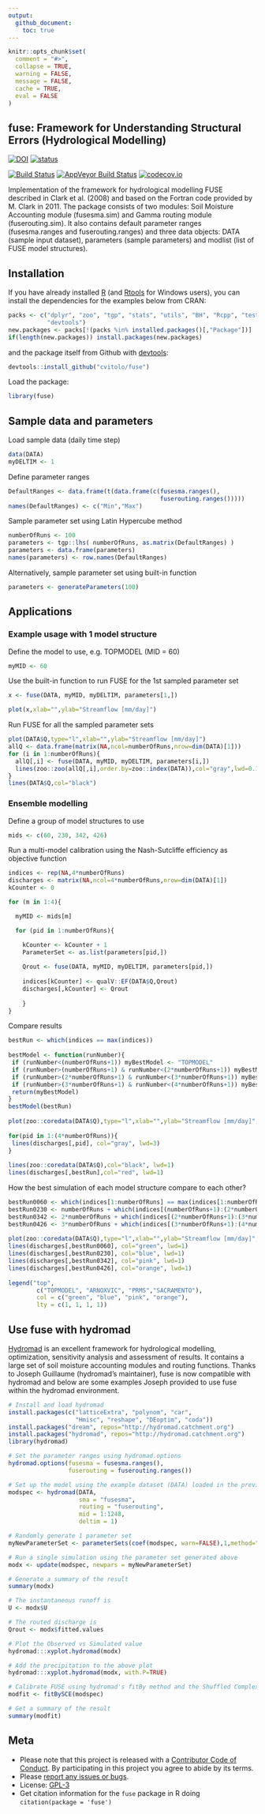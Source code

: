 ```yaml
---
output:
  github_document: 
    toc: true
---
```


```r
knitr::opts_chunk$set(
  comment = "#>",
  collapse = TRUE,
  warning = FALSE,
  message = FALSE,
  cache = TRUE,
  eval = FALSE
)
```

<!-- Edit the README.Rmd only!!! The README.md is generated automatically from README.Rmd. -->

fuse: Framework for Understanding Structural Errors (Hydrological Modelling)
---------------

[![DOI](https://zenodo.org/badge/doi/10.5281/zenodo.14005.svg)](http://dx.doi.org/10.5281/zenodo.14005)
[![status](http://joss.theoj.org/papers/392a55daada04a86f95eaa8da134a28d/status.svg)](http://joss.theoj.org/papers/392a55daada04a86f95eaa8da134a28d)

[![Build Status](https://travis-ci.org/cvitolo/fuse.svg)](https://travis-ci.org/cvitolo/fuse.svg?branch=master)
[![AppVeyor Build Status](https://ci.appveyor.com/api/projects/status/github/cvitolo/fuse?branch=master&svg=true)](https://ci.appveyor.com/project/cvitolo/fuse)
[![codecov.io](https://codecov.io/github/cvitolo/fuse/coverage.svg?branch=master)](https://codecov.io/github/cvitolo/fuse?branch=master)

Implementation of the framework for hydrological modelling FUSE described in Clark et al. (2008) and based on the Fortran code provided by M. Clark in 2011. The package consists of two modules: Soil Moisture Accounting module (fusesma.sim) and Gamma routing module (fuserouting.sim). It also contains default parameter ranges (fusesma.ranges and fuserouting.ranges) and three data objects: DATA (sample input dataset), parameters (sample parameters) and modlist (list of FUSE model structures).

## Installation
If you have already installed [R](https://cran.r-project.org/) (and [Rtools](https://cran.r-project.org/bin/windows/Rtools/) for Windows users), you can install the dependencies for the examples below from CRAN:

```r
packs <- c("dplyr", "zoo", "tgp", "stats", "utils", "BH", "Rcpp", "testthat",
           "devtools")
new.packages <- packs[!(packs %in% installed.packages()[,"Package"])]
if(length(new.packages)) install.packages(new.packages)
```

and the package itself from Github with [devtools](https://github.com/hadley/devtools):

```r
devtools::install_github("cvitolo/fuse")
```

Load the package:

```r
library(fuse)
```

## Sample data and parameters
Load sample data (daily time step)
```r
data(DATA)
myDELTIM <- 1
```

Define parameter ranges
```r
DefaultRanges <- data.frame(t(data.frame(c(fusesma.ranges(),
                                           fuserouting.ranges()))))
names(DefaultRanges) <- c("Min","Max")
```

Sample parameter set using Latin Hypercube method
```r
numberOfRuns <- 100
parameters <- tgp::lhs( numberOfRuns, as.matrix(DefaultRanges) )
parameters <- data.frame(parameters)
names(parameters) <- row.names(DefaultRanges)
```

Alternatively, sample parameter set using built-in function
```r
parameters <- generateParameters(100)
```

## Applications

### Example usage with 1 model structure
Define the model to use, e.g. TOPMODEL (MID = 60)
```r
myMID <- 60
```

Use the built-in function to run FUSE for the 1st sampled parameter set
```r
x <- fuse(DATA, myMID, myDELTIM, parameters[1,])

plot(x,xlab="",ylab="Streamflow [mm/day]")
```

Run FUSE for all the sampled parameter sets 
```r
plot(DATA$Q,type="l",xlab="",ylab="Streamflow [mm/day]")
allQ <- data.frame(matrix(NA,ncol=numberOfRuns,nrow=dim(DATA)[1]))
for (i in 1:numberOfRuns){
  allQ[,i] <- fuse(DATA, myMID, myDELTIM, parameters[i,])
  lines(zoo::zoo(allQ[,i],order.by=zoo::index(DATA)),col="gray",lwd=0.1)
}
lines(DATA$Q,col="black")
```

### Ensemble modelling
Define a group of model structures to use
```r
mids <- c(60, 230, 342, 426)
```
 
Run a multi-model calibration using the Nash-Sutcliffe efficiency as objective function
```r
indices <- rep(NA,4*numberOfRuns)
discharges <- matrix(NA,ncol=4*numberOfRuns,nrow=dim(DATA)[1])
kCounter <- 0

for (m in 1:4){

  myMID <- mids[m]

  for (pid in 1:numberOfRuns){

    kCounter <- kCounter + 1
    ParameterSet <- as.list(parameters[pid,])
    
    Qrout <- fuse(DATA, myMID, myDELTIM, parameters[pid,])
 
    indices[kCounter] <- qualV::EF(DATA$Q,Qrout)  
    discharges[,kCounter] <- Qrout
    
    }
}
```

Compare results
```r
bestRun <- which(indices == max(indices))
 
bestModel <- function(runNumber){
 if (runNumber<(numberOfRuns+1)) myBestModel <- "TOPMODEL"
 if (runNumber>(numberOfRuns+1) & runNumber<(2*numberOfRuns+1)) myBestModel <- "ARNOXVIC"
 if (runNumber>(2*numberOfRuns+1) & runNumber<(3*numberOfRuns+1)) myBestModel <- "PRMS"
 if (runNumber>(3*numberOfRuns+1) & runNumber<(4*numberOfRuns+1)) myBestModel <- "SACRAMENTO"
 return(myBestModel)
}
bestModel(bestRun)
 
plot(zoo::coredata(DATA$Q),type="l",xlab="",ylab="Streamflow [mm/day]", lwd=0.5)
 
for(pid in 1:(4*numberOfRuns)){
 lines(discharges[,pid], col="gray", lwd=3)
}
 
lines(zoo::coredata(DATA$Q),col="black", lwd=1)
lines(discharges[,bestRun],col="red", lwd=1)
```

How the best simulation of each model structure compare to each other?
```r
bestRun0060 <- which(indices[1:numberOfRuns] == max(indices[1:numberOfRuns]))
bestRun0230 <- numberOfRuns + which(indices[(numberOfRuns+1):(2*numberOfRuns)] == max(indices[(numberOfRuns+1):(2*numberOfRuns)]))
bestRun0342 <- 2*numberOfRuns + which(indices[(2*numberOfRuns+1):(3*numberOfRuns)] == max(indices[(2*numberOfRuns+1):(3*numberOfRuns)]))
bestRun0426 <- 3*numberOfRuns + which(indices[(3*numberOfRuns+1):(4*numberOfRuns)] == max(indices[(3*numberOfRuns+1):(4*numberOfRuns)]))
 
plot(zoo::coredata(DATA$Q),type="l",xlab="",ylab="Streamflow [mm/day]", lwd=1)
lines(discharges[,bestRun0060], col="green", lwd=1)
lines(discharges[,bestRun0230], col="blue", lwd=1)
lines(discharges[,bestRun0342], col="pink", lwd=1)
lines(discharges[,bestRun0426], col="orange", lwd=1)
 
legend("top", 
        c("TOPMODEL", "ARNOXVIC", "PRMS","SACRAMENTO"), 
        col = c("green", "blue", "pink", "orange"),
        lty = c(1, 1, 1, 1))
```

## Use fuse with hydromad

[Hydromad](http://hydromad.catchment.org/) is an excellent framework for hydrological modelling, optimization, sensitivity analysis and assessment of results. It contains a large set of soil moisture accounting modules and routing functions. Thanks to Joseph Guillaume (hydromad’s maintainer), fuse is now compatible with hydromad and below are some examples Joseph provided to use fuse within the hydromad environment.

```r
# Install and load hydromad
install.packages(c("latticeExtra", "polynom", "car", 
                   "Hmisc", "reshape", "DEoptim", "coda"))
install.packages("dream", repos="http://hydromad.catchment.org")
install.packages("hydromad", repos="http://hydromad.catchment.org")
library(hydromad) 

# Set the parameter ranges using hydromad.options
hydromad.options(fusesma = fusesma.ranges(),
                 fuserouting = fuserouting.ranges())

# Set up the model using the example dataset (DATA) loaded in the previous examples
modspec <- hydromad(DATA,
                    sma = "fusesma", 
                    routing = "fuserouting", 
                    mid = 1:1248, 
                    deltim = 1)

# Randomly generate 1 parameter set
myNewParameterSet <- parameterSets(coef(modspec, warn=FALSE),1,method="random")

# Run a single simulation using the parameter set generated above
modx <- update(modspec, newpars = myNewParameterSet)

# Generate a summary of the result
summary(modx)

# The instantaneous runoff is
U <- modx$U

# The routed discharge is
Qrout <- modx$fitted.values

# Plot the Observed vs Simulated value
hydromad:::xyplot.hydromad(modx)

# Add the precipitation to the above plot
hydromad:::xyplot.hydromad(modx, with.P=TRUE)

# Calibrate FUSE using hydromad's fitBy method and the Shuffled Complex Evolution algorithm
modfit <- fitBySCE(modspec)

# Get a summary of the result
summary(modfit)
```

## Meta

* Please note that this project is released with a [Contributor Code of Conduct](CONDUCT.md). By participating in this project you agree to abide by its terms.
* Please [report any issues or bugs](https://github.com/cvitolo/fuse/issues).
* License: [GPL-3](https://opensource.org/licenses/GPL-3.0)
* Get citation information for the `fuse` package in R doing `citation(package = 'fuse')`
